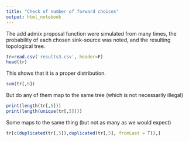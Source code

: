 ```yaml
---
title: "Check of number of forward choices"
output: html_notebook
---
```


The add admix proposal function were simulated from many times, the probability of each chosen sink-source was noted, and the resulting topological tree.

```r
tr=read.csv('results3.csv', header=F)
head(tr)
```

This shows that it is a proper distribution. 

```r
sum(tr[,6])
```

But do any of them map to the same tree (which is not necessarily illegal)

```r
print(length(tr[,5]))
print(length(unique(tr[,5])))
```

Some maps to the same thing (but not as many as we would expect)

```r
tr[c(duplicated(tr[,5]),duplicated(tr[,5], fromLast = T)),]
```

